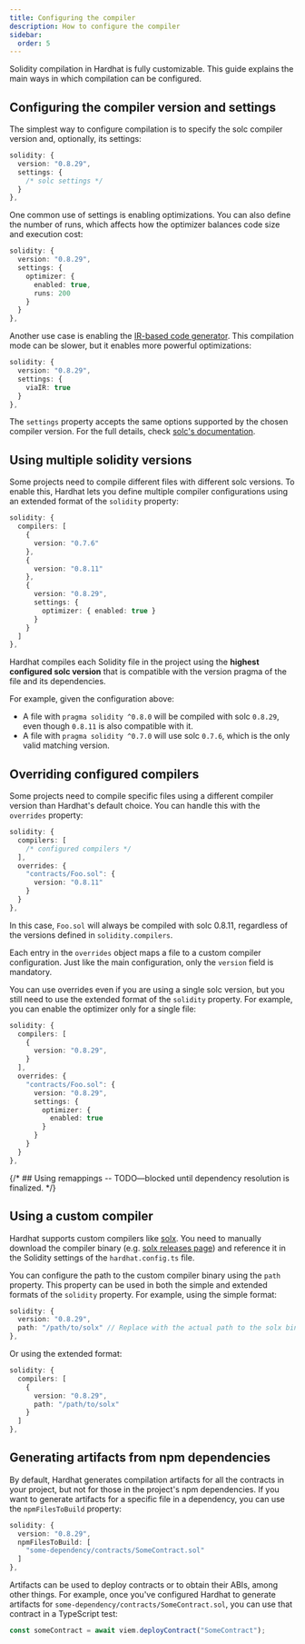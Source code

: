 ```yaml
---
title: Configuring the compiler
description: How to configure the compiler
sidebar:
  order: 5
---
```


Solidity compilation in Hardhat is fully customizable. This guide explains the main ways in which compilation can be configured.

## Configuring the compiler version and settings

The simplest way to configure compilation is to specify the solc compiler version and, optionally, its settings:

```typescript
solidity: {
  version: "0.8.29",
  settings: {
    /* solc settings */
  }
},
```

One common use of settings is enabling optimizations. You can also define the number of runs, which affects how the optimizer balances code size and execution cost:

```typescript
solidity: {
  version: "0.8.29",
  settings: {
    optimizer: {
      enabled: true,
      runs: 200
    }
  }
},
```

Another use case is enabling the [IR-based code generator](https://docs.soliditylang.org/en/latest/ir-breaking-changes.html). This compilation mode can be slower, but it enables more powerful optimizations:

```typescript
solidity: {
  version: "0.8.29",
  settings: {
    viaIR: true
  }
},
```

The `settings` property accepts the same options supported by the chosen compiler version. For the full details, check [solc's documentation](https://docs.soliditylang.org/en/latest/).

## Using multiple solidity versions

Some projects need to compile different files with different solc versions. To enable this, Hardhat lets you define multiple compiler configurations using an extended format of the `solidity` property:

```typescript
solidity: {
  compilers: [
    {
      version: "0.7.6"
    },
    {
      version: "0.8.11"
    },
    {
      version: "0.8.29",
      settings: {
        optimizer: { enabled: true }
      }
    }
  ]
},
```

Hardhat compiles each Solidity file in the project using the **highest configured solc version** that is compatible with the version pragma of the file and its dependencies.

For example, given the configuration above:

- A file with `pragma solidity ^0.8.0` will be compiled with solc `0.8.29`, even though `0.8.11` is also compatible with it.
- A file with `pragma solidity ^0.7.0` will use solc `0.7.6`, which is the only valid matching version.

## Overriding configured compilers

Some projects need to compile specific files using a different compiler version than Hardhat's default choice. You can handle this with the `overrides` property:

```typescript
solidity: {
  compilers: [
    /* configured compilers */
  ],
  overrides: {
    "contracts/Foo.sol": {
      version: "0.8.11"
    }
  }
},
```

In this case, `Foo.sol` will always be compiled with solc 0.8.11, regardless of the versions defined in `solidity.compilers`.

Each entry in the `overrides` object maps a file to a custom compiler configuration. Just like the main configuration, only the `version` field is mandatory.

You can use overrides even if you are using a single solc version, but you still need to use the extended format of the `solidity` property. For example, you can enable the optimizer only for a single file:

```typescript
solidity: {
  compilers: [
    {
      version: "0.8.29",
    }
  ],
  overrides: {
    "contracts/Foo.sol": {
      version: "0.8.29",
      settings: {
        optimizer: {
          enabled: true
        }
      }
    }
  }
},
```

{/* ## Using remappings -- TODO—blocked until dependency resolution is finalized. */}

## Using a custom compiler

Hardhat supports custom compilers like [solx](https://solx.zksync.io). You need to manually download the compiler binary (e.g. [solx releases page](https://github.com/matter-labs/solx/releases)) and reference it in the Solidity settings of the `hardhat.config.ts` file.

You can configure the path to the custom compiler binary using the `path` property. This property can be used in both the simple and extended formats of the `solidity` property. For example, using the simple format:

```typescript
solidity: {
  version: "0.8.29",
  path: "/path/to/solx" // Replace with the actual path to the solx binary
},
```

Or using the extended format:

```typescript
solidity: {
  compilers: [
    {
      version: "0.8.29",
      path: "/path/to/solx"
    }
  ]
},
```

## Generating artifacts from npm dependencies

By default, Hardhat generates compilation artifacts for all the contracts in your project, but not for those in the project's npm dependencies. If you want to generate artifacts for a specific file in a dependency, you can use the `npmFilesToBuild` property:

```typescript
solidity: {
  version: "0.8.29",
  npmFilesToBuild: [
    "some-dependency/contracts/SomeContract.sol"
  ]
},
```

Artifacts can be used to deploy contracts or to obtain their ABIs, among other things. For example, once you've configured Hardhat to generate artifacts for `some-dependency/contracts/SomeContract.sol`, you can use that contract in a TypeScript test:

```typescript
const someContract = await viem.deployContract("SomeContract");
```
